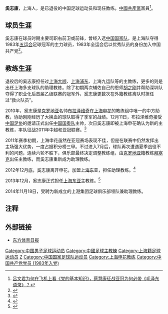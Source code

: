 {{noteta|G1=足球}}{{football manager infobox
| playername = 奚志康
| fullname = 奚志康
| englishfullname = Xi Zhikang
| countryofbirth = {{CHN}}
| cityofbirth = [[上海|上海]]
| dateofbirth = {{birth date and age|1956|11|15}}
| height = 
| position = 中场/前锋
| currentclub = [[上海上港集团足球俱乐部|上海上港]]（助理教练）
| youthyears =
| youthclubs =
| years = ?-1987年
| clubs = 上海队
| caps(goals) =
| nationalyears = 1979年
| nationalteam = {{fb|CHN}}
| nationalcaps(goals) =
| manageryears = 1994年<br/>1995-1996年<br/>1997年<br/>1998年<br/>1998年<br/>1999-2000年<br/>2000年<br/>2001年<br/>2002-2010年<br/>2011年<br/>2011-2012<br/>2013年<br/>2014<br/>2015-<br/>
| managerclubs = [[深圳足球俱乐部|深圳]]（助理教练）<br/>[[上海豫园足球俱乐部|上海大顺/豫园]]<br/>[[上海豫园足球俱乐部|上海豫园]]（助理教练）<br/>上海女足（助理教练）<br/>[[上海豫园足球俱乐部|上海航星]]<br/>[[上海浦东足球俱乐部|上海浦东]]（助理教练）<br/>[[上海浦东足球俱乐部|上海浦东]]<br/>上海九运队<br/>[[上海申花|上海申花]]（助理教练）<br/>[[上海申花|上海申花]]<br/>[[上海申花|上海申花]]（助理教练）<br/>[[上海东亚足球俱乐部|上海东亚]]（助理教练）<br/>[[上海东亚足球俱乐部|上海东亚]]<br/>[[上海上港集团足球俱乐部|上海上港]]（领队兼助理教练）
|}}

'''奚志康'''{{BD|1956年|11月15日|||X}}，上海人，是已退役的中国足球运动员和现任教练。[[中國共產黨|中國共產黨]]黨員<ref>[https://www.shobserver.com/news/detail?id=83949 吕文君为何在飞机上看《党的基本知识》，蔡慧康征战亚冠为何必带《毛泽东语录》？]</ref>。

==球员生涯==
奚志康在球员时期主要司职右前卫或前锋，曾经入选[[中国国家足球队|中国国家队]]，是上海队夺得1983年[[中华人民共和国第五届全国运动会|五运会]]足球冠军的主力球员，1983年全运会后以优秀队员的身份加入中国共产党<ref>{{cite news|url=https://www.sohu.com/a/474999083_260616|title=党员体育人｜教练奚志康：时刻准备奉献，中国足球需珍惜时代|publisher=[[澎湃新闻|澎湃新闻]]|date=2021-07-01|accessdate=2021-08-06|archive-date=2021-08-06|archive-url=https://web.archive.org/web/20210806064500/https://www.sohu.com/a/474999083_260616}}</ref>。

==教练生涯==
退役后的奚志康担任过[[上海豫园足球俱乐部|上海大顺]]、[[陕西中新|上海浦东]]、上海九运队等的主教练，更多的则是出任上海多支球队的助理教练。除了初期两次辅佐自己的恩师[[胡之刚|胡之刚]]并帮助深圳队夺得了职业化后首届乙级联赛的冠军外，奚志康更数次在外籍教练离队时担任过“救火队员”。

2010年，奚志康是[[克罗地亚|克罗地亚]]名帅[[布拉泽维奇|布拉泽维奇]]在[[上海申花|上海申花]]的教练组中唯一的中方助教，协助刚刚经历了大换血的球队取得了季军的战绩。12月11日，布拉泽维奇接受[[中国足协|中国足协]]的邀请正式出任[[中国国奥队|中国国奥队]]主帅，次日奚志康即被上海申花确认为新的主教练，率队征战2011年中超和亚冠联赛。<ref>{{cite news|url=http://sports.sina.com.cn/j/2010-12-12/13115362221.shtml|title=朱骏确认奚志康任申花新主帅 成亮携两洋帅任助手|publisher=新浪体育|date=2010-12-12|accessdate=2010-12-12|archive-date=2018-01-15|archive-url=https://web.archive.org/web/20180115143004/http://sports.sina.com.cn/j/2010-12-12/13115362221.shtml|dead-url=no}}</ref>

2011年赛季初期，上海申花虽然在亚冠赛场表现不佳，但是在联赛中仍然发挥出主场强大优势，一度占据积分榜三甲。不过进入7月后，球队再次遭遇夏季战役不利的问题，连续六轮不胜下，俱乐部最终决定调整教练组，由[[克罗地亚|克罗地亚]]籍教练[[德拉岑·拜塞克|拜塞克]]出任主教练，而奚志康重新成为助理教练。

2012年12月底，奚志康离开申花，加盟[[上海东亚足球俱乐部|上海东亚]]，担任助理教练。<ref>{{cite news|url=http://eafc.online.sh.cn/sports/gb/content/2012-12/24/content_5762552.htm|title=奚志康到东亚训练场还穿申花队服 将担任助理教练|publisher=东方体育日报|date=2012-12-24|accessdate=2012-12-24}}{{dead link|date=2017年12月 |bot=InternetArchiveBot |fix-attempted=yes }}</ref>

2013年12月，奚志康正式担任[[上海东亚足球俱乐部|上海东亚]]主教练。<ref>{{cite news|url=http://eafc.online.sh.cn/sports/gb/content/2013-12/04/content_6552931.htm|title=徐根宝任命奚志康出任上港主帅 蒋炳尧任助理教练|publisher=京华时报|date=2013-12-04|accessdate=2013-12-04|deadurl=yes|archiveurl=https://web.archive.org/web/20131224110954/http://eafc.online.sh.cn/sports/gb/content/2013-12/04/content_6552931.htm|archivedate=2013-12-24}}</ref>

2014年11月18日，受聘为新成立的上港集团足球俱乐部领队兼助理教练。

==注释==
{{reflist}}

==外部链接==
*[http://www.news365.com.cn/wxpd/ty/zgzq/200810/t20081013_2056240.htm 东方体育日报]{{dead link|date=2017年12月 |bot=InternetArchiveBot |fix-attempted=yes }}

{{start box}}
{{S-sports}}
{{succession box|1 =[[米洛斯拉夫·布拉泽维奇|布拉泽维奇]]|3 =[[上海申花|上海申花]]主教练|4 =2010年12月－2011年7月|2 =[[德拉任·拜塞克|拜塞克]]}}
{{succession box|1 =[[高洪波_(足球运动员)|高洪波]]|3 =[[上海东亚|上海东亚]]主教练|4 =2014年－{{0|2012年}}|2 =[[埃里克森|斯文·埃里克森]]}}
{{end box}}

{{上海申花主教練}}
{{2011年中超分类名单上海}}
{{2014年中超分类名单上海东亚}}

{{DEFAULTSORT:XI Zhikang}}
[[Category:中国男子足球运动员|Category:中国男子足球运动员]]
[[Category:中國足球主教練|Category:中國足球主教練]]
[[Category:上海籍足球运动员|Category:上海籍足球运动员]]
[[Category:奚姓|Z]]
[[Category:中国国家足球队运动员|Category:中国国家足球队运动员]]
[[Category:上海申花教练|Category:上海申花教练]]
[[Category:中国共产党党员_(1983年入党)|Category:中国共产党党员 (1983年入党)]]